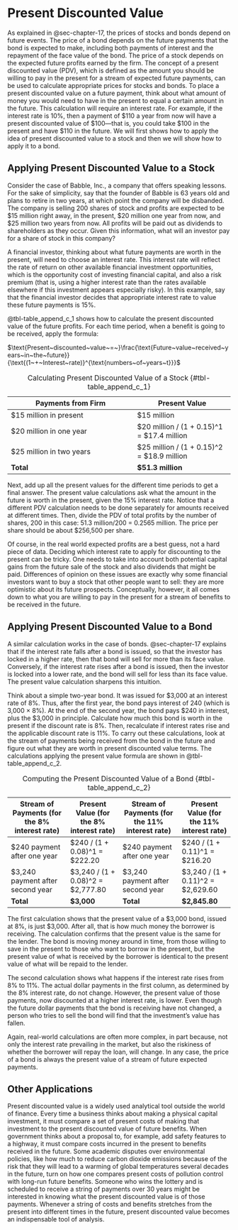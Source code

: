 # Present Discounted Value {#sec-appendix-c}

As explained in @sec-chapter-17,
the prices of stocks and bonds depend on future events. The price of a
bond depends on the future payments that the bond is expected to make,
including both payments of interest and the repayment of the face value
of the bond. The price of a stock depends on the expected future profits
earned by the firm. The concept of a present discounted value (PDV),
which is defined as the amount you should be willing to pay in the
present for a stream of expected future payments, can be used to
calculate appropriate prices for stocks and bonds. To place a present
discounted value on a future payment, think about what amount of money
you would need to have in the present to equal a certain amount in the
future. This calculation will require an interest rate. For example, if
the interest rate is 10%, then a payment of \$110 a year from now will
have a present discounted value of \$100---that is, you could take \$100
in the present and have \$110 in the future. We will first shows how to
apply the idea of present discounted value to a stock and then we will
show how to apply it to a bond.

## Applying Present Discounted Value to a Stock

Consider the case of Babble, Inc., a company that offers speaking
lessons. For the sake of simplicity, say that the founder of Babble is
63 years old and plans to retire in two years, at which point the
company will be disbanded. The company is selling 200 shares of stock
and profits are expected to be \$15 million right away, in the present,
\$20 million one year from now, and \$25 million two years from now. All
profits will be paid out as dividends to shareholders as they occur.
Given this information, what will an investor pay for a share of stock
in this company?

A financial investor, thinking about what future payments are worth in
the present, will need to choose an interest rate. This interest rate
will reflect the rate of return on other available financial investment
opportunities, which is the opportunity cost of investing financial
capital, and also a risk premium (that is, using a higher interest rate
than the rates available elsewhere if this investment appears especially
risky). In this example, say that the financial investor decides that
appropriate interest rate to value these future payments is 15%.

@tbl-table_append_c_1 shows how to calculate the present discounted
value of the future profits. For each time period, when a benefit is
going to be received, apply the formula:

$\text{Present~discounted~value~=~}\frac{\text{Future~value~received~years~in~the~future}}{\text{(1~+~Interest~rate)}^{\text{numbers~of~years~t}}}$

| Payments from Firm            | Present Value          |
|-------------------------------|------------------------|
| $15 million in present        | $15 million            |
| $20 million in one year       | $20 million / (1 + 0.15)^1 = $17.4 million |
| $25 million in two years      | $25 million / (1 + 0.15)^2 = $18.9 million |
| **Total**                     | **$51.3 million**      |

: Calculating Present Discounted Value of a Stock {#tbl-table_append_c_1}

Next, add up all the present values for the different time periods to
get a final answer. The present value calculations ask what the amount
in the future is worth in the present, given the 15% interest rate.
Notice that a different PDV calculation needs to be done separately for
amounts received at different times. Then, divide the PDV of total
profits by the number of shares, 200 in this case: 51.3 million/200 =
0.2565 million. The price per share should be about \$256,500 per share.

Of course, in the real world expected profits are a best guess, not a
hard piece of data. Deciding which interest rate to apply for
discounting to the present can be tricky. One needs to take into account
both potential capital gains from the future sale of the stock and also
dividends that might be paid. Differences of opinion on these issues are
exactly why some financial investors want to buy a stock that other
people want to sell: they are more optimistic about its future
prospects. Conceptually, however, it all comes down to what you are
willing to pay in the present for a stream of benefits to be received in
the future.

## Applying Present Discounted Value to a Bond

A similar calculation works in the case of bonds. @sec-chapter-17
explains that if the interest rate falls after a bond is issued, so that
the investor has locked in a higher rate, then that bond will sell for
more than its face value. Conversely, if the interest rate rises after a
bond is issued, then the investor is locked into a lower rate, and the
bond will sell for less than its face value. The present value
calculation sharpens this intuition.

Think about a simple two-year bond. It was issued for \$3,000 at an
interest rate of 8%. Thus, after the first year, the bond pays interest
of 240 (which is 3,000 × 8%). At the end of the second year, the bond
pays \$240 in interest, plus the \$3,000 in principle. Calculate how
much this bond is worth in the present if the discount rate is 8%. Then,
recalculate if interest rates rise and the applicable discount rate is
11%. To carry out these calculations, look at the stream of payments
being received from the bond in the future and figure out what they are
worth in present discounted value terms. The calculations applying the
present value formula are shown in @tbl-table_append_c_2.

| Stream of Payments (for the 8% interest rate) | Present Value (for the 8% interest rate) | Stream of Payments (for the 11% interest rate) | Present Value (for the 11% interest rate) |
|------------------------------------------------|--------------------------------------------|------------------------------------------------|--------------------------------------------|
| $240 payment after one year                    | $240 / (1 + 0.08)^1 = $222.20               | $240 payment after one year                    | $240 / (1 + 0.11)^1 = $216.20               |
| $3,240 payment after second year               | $3,240 / (1 + 0.08)^2 = $2,777.80           | $3,240 payment after second year               | $3,240 / (1 + 0.11)^2 = $2,629.60           |
| **Total**                                      | **$3,000**                                 | **Total**                                      | **$2,845.80**                              |

: Computing the Present Discounted Value of a Bond {#tbl-table_append_c_2}

The first calculation shows that the present value of a \$3,000 bond,
issued at 8%, is just \$3,000. After all, that is how much money the
borrower is receiving. The calculation confirms that the present value
is the same for the lender. The bond is moving money around in time,
from those willing to save in the present to those who want to borrow in
the present, but the present value of what is received by the borrower
is identical to the present value of what will be repaid to the lender.

The second calculation shows what happens if the interest rate rises
from 8% to 11%. The actual dollar payments in the first column, as
determined by the 8% interest rate, do not change. However, the present
value of those payments, now discounted at a higher interest rate, is
lower. Even though the future dollar payments that the bond is receiving
have not changed, a person who tries to sell the bond will find that the
investment's value has fallen.

Again, real-world calculations are often more complex, in part because,
not only the interest rate prevailing in the market, but also the
riskiness of whether the borrower will repay the loan, will change. In
any case, the price of a bond is always the present value of a stream of
future expected payments.

## Other Applications

Present discounted value is a widely used analytical tool outside the
world of finance. Every time a business thinks about making a physical
capital investment, it must compare a set of present costs of making
that investment to the present discounted value of future benefits. When
government thinks about a proposal to, for example, add safety features
to a highway, it must compare costs incurred in the present to benefits
received in the future. Some academic disputes over environmental
policies, like how much to reduce carbon dioxide emissions because of
the risk that they will lead to a warming of global temperatures several
decades in the future, turn on how one compares present costs of
pollution control with long-run future benefits. Someone who wins the
lottery and is scheduled to receive a string of payments over 30 years
might be interested in knowing what the present discounted value is of
those payments. Whenever a string of costs and benefits stretches from
the present into different times in the future, present discounted value
becomes an indispensable tool of analysis.

